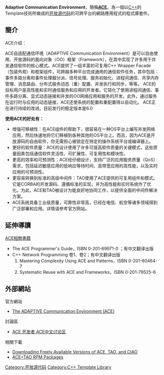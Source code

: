 {{Infobox software
| name                   = The ADAPTIVE Communication Environment (ACE)
| logo                   = 
| author                 = 
| developer              = 
| released               = {{Start date and age|1993}}
| latest release version = 6.5.9
| latest release date    = {{Start date and age|2020|05|01}}
| latest preview version =
| latest preview date    =
| programming language   = [[C++|C++]]
| status                 = Active
| genre                  = object-oriented C++ classes Framework for Network
| license                = {{URL|http://www.dre.vanderbilt.edu/~schmidt/ACE-copying.html}} 
| website                = {{URL|www.dre.vanderbilt.edu/~schmidt/ACE.html}}
| size                   = 
}}
'''Adaptive Communication Environment'''，簡稱'''[[ACE|ACE]]'''。為一個以[[C++|C++]]的Template技術所做成的[[开放源代码|开放源代码]]的可跨平台的網路應用程式的程式庫套件。

==簡介==
;ACE介绍：
ACE自适配通信环境（ADAPTIVE Communication Environment）是可以自由使用、开放源码的面向对象（OO）框架（Framework），在其中实现了许多用于并发通信软件的核心模式。ACE提供了一组丰富的可复用C++ Wrapper Facade（包装外观）和框架组件，可跨越多种平台完成通用的通信软件任务，其中包括：事件多路分离和事件处理器分派、信号处理、服务初始化、进程间通信、共享内存管理、消息路由、分布式服务动态（重）配置、并发执行和同步，等等。
ACE的目标用户是高性能和实时通信服务和应用的开发者。它简化了使用进程间通信、事件多路分离、显式动态链接和并发的OO网络应用和服务的开发。此外，通过服务在运行时与应用的动态链接，ACE还使系统的配置和重配置得以自动化。
ACE正在进行持续的改进。目前发行的稳定版本是6.0

;'''使用ACE的好处有：'''
* 增强可移植性：在ACE组件的帮助下，很容易在一种OS平台上编写并发网络应用，然后快速地将它们移植到各种其他的OS平台上。而且，因为ACE是开放源码的自由软件，你无需担心被锁定在特定的操作系统平台或编译器上。
* 更好的软件质量：ACE的设计使用了许多可提高软件质量的关键模式，这些质量因素包括通信软件灵活性、可扩展性、可复用性和模块性。
* 更高的效率和可预测性：ACE经仔细设计，支持广泛的应用服务质量（QoS）需求，包括延迟敏感应用的低响应等待时间、高带宽应用的高性能，以及实时应用的可预测性。
* 更容易转换到标准的高级中间件：TAO使用了ACE提供的可复用组件和模式。它是CORBA的开发源码、遵循标准的实现，并为高性能和实时系统作了优化。为此，ACE和TAO被设计为能良好地协同工作，以提供全面的中间件解决方案。
* ACE系统具备工业级质量，可靠性非常高，已经在电信、航空等诸多领域得到广泛部署和应用。详情请参考官方网站。

==延伸導讀==
;[http://www.riverace.com/acebooks/index.htm ACE相關書籍]{{Wayback|url=http://www.riverace.com/acebooks/index.htm |date=20081225091406 }}
*The ACE Programmer's Guide，ISBN 0-201-69971-0 ；有中文翻译出版
*C++ Network Programming 卷1、卷2；有中文翻译出版
*#Mastering Complexity Using ACE and Patterns，ISBN 0-201-60464-7
*#Systematic Reuse with ACE and Frameworks，ISBN 0-201-79525-6

== 外部網站 ==
;官方網站
* [https://web.archive.org/web/20090118112312/http://www.cse.wustl.edu/~schmidt/ACE.html The ADAPTIVE Communication Environment (ACE)]

;討論區
*[http://www.acejoy.com ACE 开发者 ACE中文讨论区]{{Wayback|url=http://www.acejoy.com/ |date=20080516175057 }}

;相關下載
*[http://download.dre.vanderbilt.edu/ Downloading Freely Available Versions of ACE, TAO, and CIAO]{{Wayback|url=http://download.dre.vanderbilt.edu/ |date=20081013110044 }}
*[http://dist.bonsai.com/ken/ace_tao_rpm/ ACE+TAO RPM Packages]{{Wayback|url=http://dist.bonsai.com/ken/ace_tao_rpm/ |date=20080920110104 }}

[[Category:开放源代码|Category:开放源代码]]
[[Category:C++_Template_Library|Category:C++ Template Library]]